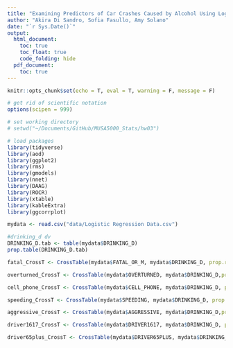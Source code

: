 ```yaml
---
title: "Examining Predictors of Car Crashes Caused by Alcohol Using Logistic Regression"
author: "Akira Di Sandro, Sofia Fasullo, Amy Solano"
date: "`r Sys.Date()`"
output:
  html_document:
    toc: true
    toc_float: true
    code_folding: hide
  pdf_document:
    toc: true
---
```


```r
knitr::opts_chunk$set(echo = T, eval = T, warning = F, message = F)

# get rid of scientific notation
options(scipen = 999)

# set working directory
# setwd("~/Documents/GitHub/MUSA5000_Stats/hw03")

# load packages
library(tidyverse)
library(aod)
library(ggplot2)
library(rms)
library(gmodels)
library(nnet)
library(DAAG)
library(ROCR)
library(xtable)
library(kableExtra)
library(ggcorrplot)

```


```r
mydata <- read.csv("data/Logistic Regression Data.csv")
```

```r
#drinking_d dv
DRINKING_D.tab <- table(mydata$DRINKING_D)
prop.table(DRINKING_D.tab)
```


```r
fatal_CrossT <- CrossTable(mydata$FATAL_OR_M, mydata$DRINKING_D, prop.r=FALSE,prop.chisq=FALSE, chisq=FALSE,prop.t=FALSE)

overturned_CrossT <- CrossTable(mydata$OVERTURNED, mydata$DRINKING_D,prop.r=FALSE,prop.chisq=FALSE, chisq=FALSE,prop.t=FALSE)

cell_phone_CrossT <- CrossTable(mydata$CELL_PHONE, mydata$DRINKING_D, prop.r=FALSE,prop.chisq=FALSE, chisq=FALSE,prop.t=FALSE)

speeding_CrossT <- CrossTable(mydata$SPEEDING, mydata$DRINKING_D, prop.r=FALSE,prop.chisq=FALSE, chisq=FALSE,prop.t=FALSE)

aggressive_CrossT <- CrossTable(mydata$AGGRESSIVE, mydata$DRINKING_D,prop.r=FALSE,prop.chisq=FALSE, chisq=FALSE,prop.t=FALSE)

driver1617_CrossT <- CrossTable(mydata$DRIVER1617, mydata$DRINKING_D, prop.r=FALSE,prop.chisq=FALSE, chisq=FALSE,prop.t=FALSE)

driver65plus_CrossT <- CrossTable(mydata$DRIVER65PLUS, mydata$DRINKING_D, prop.r=FALSE,prop.chisq=FALSE, chisq=FALSE,prop.t=FALSE)

```




